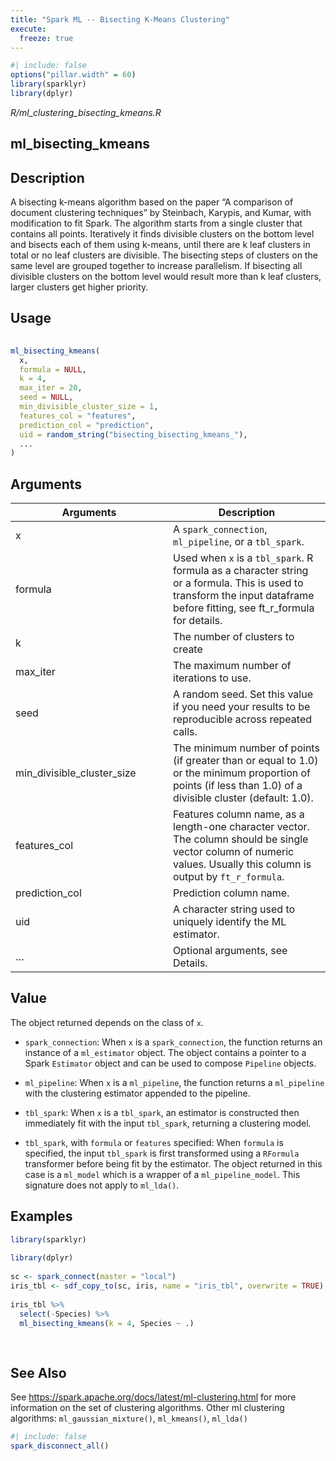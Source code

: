 ```yaml
---
title: "Spark ML -- Bisecting K-Means Clustering"
execute:
  freeze: true
---
```


```r
#| include: false
options("pillar.width" = 60)
library(sparklyr) 
library(dplyr)
```

*R/ml_clustering_bisecting_kmeans.R*

## ml_bisecting_kmeans

## Description
 A bisecting k-means algorithm based on the paper "A comparison of document clustering techniques" by Steinbach, Karypis, and Kumar, with modification to fit Spark. The algorithm starts from a single cluster that contains all points. Iteratively it finds divisible clusters on the bottom level and bisects each of them using k-means, until there are k leaf clusters in total or no leaf clusters are divisible. The bisecting steps of clusters on the same level are grouped together to increase parallelism. If bisecting all divisible clusters on the bottom level would result more than k leaf clusters, larger clusters get higher priority. 


## Usage
```r
 
ml_bisecting_kmeans( 
  x, 
  formula = NULL, 
  k = 4, 
  max_iter = 20, 
  seed = NULL, 
  min_divisible_cluster_size = 1, 
  features_col = "features", 
  prediction_col = "prediction", 
  uid = random_string("bisecting_bisecting_kmeans_"), 
  ... 
) 
```

## Arguments
|Arguments|Description|
|---|---|
| x | A `spark_connection`, `ml_pipeline`, or a `tbl_spark`. |
| formula | Used when `x` is a `tbl_spark`. R formula as a character string or a formula. This is used to transform the input dataframe before fitting, see ft_r_formula for details. |
| k | The number of clusters to create |
| max_iter | The maximum number of iterations to use. |
| seed | A random seed. Set this value if you need your results to be reproducible across repeated calls. |
| min_divisible_cluster_size | The minimum number of points (if greater than or equal to 1.0) or the minimum proportion of points (if less than 1.0) of a divisible cluster (default: 1.0). |
| features_col | Features column name, as a length-one character vector. The column should be single vector column of numeric values. Usually this column is output by `ft_r_formula`. |
| prediction_col | Prediction column name. |
| uid | A character string used to uniquely identify the ML estimator. |
| ... | Optional arguments, see Details. |



## Value

 The object returned depends on the class of `x`.     

- `spark_connection`: When `x` is a `spark_connection`, the function returns an instance of a `ml_estimator` object. The object contains a pointer to   a Spark `Estimator` object and can be used to compose   `Pipeline` objects.    

- `ml_pipeline`: When `x` is a `ml_pipeline`, the function returns a `ml_pipeline` with   the clustering estimator appended to the pipeline.    

- `tbl_spark`: When `x` is a `tbl_spark`, an estimator is constructed then   immediately fit with the input `tbl_spark`, returning a clustering model.    

- `tbl_spark`, with `formula` or `features` specified: When `formula`     is specified, the input `tbl_spark` is first transformed using a     `RFormula` transformer before being fit by     the estimator. The object returned in this case is a `ml_model` which is a     wrapper of a `ml_pipeline_model`. This signature does not apply to `ml_lda()`. 

 


## Examples
```r
library(sparklyr)
 
library(dplyr) 
 
sc <- spark_connect(master = "local") 
iris_tbl <- sdf_copy_to(sc, iris, name = "iris_tbl", overwrite = TRUE) 
 
iris_tbl %>% 
  select(-Species) %>% 
  ml_bisecting_kmeans(k = 4, Species ~ .) 
 
 
```

## See Also
 See [https://spark.apache.org/docs/latest/ml-clustering.html](https://spark.apache.org/docs/latest/ml-clustering.html) for   more information on the set of clustering algorithms.  Other ml clustering algorithms:  `ml_gaussian_mixture()`, `ml_kmeans()`, `ml_lda()` 


```r
#| include: false
spark_disconnect_all()
```
